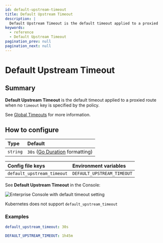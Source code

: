 ```yaml
---
id: default-upstream-timeout
title: Default Upstream Timeout
description: |
  Default Upstream Timeout is the default timeout applied to a proxied route when no timeout key is specified by the policy.
keywords:
  - reference
  - Default Upstream Timeout
pagination_prev: null
pagination_next: null
---
```



# Default Upstream Timeout

## Summary

**Default Upstream Timeout** is the default timeout applied to a proxied route when no `timeout` key is specified by the policy.

See [Global Timeouts](/docs/reference/global-timeouts) for more information.

## How to configure

| **Type** | **Default** |
| :-- | :-- |
| `string` | `30s` ([Go Duration](https://pkg.go.dev/time#Duration) formatting) |

<Tabs>
<TabItem value="Core" label="Core">

| **Config file keys**       | **Environment variables**  |
| :------------------------- | :------------------------- |
| `default_upstream_timeout` | `DEFAULT_UPSTREAM_TIMEOUT` |

</TabItem>
<TabItem value="Enterprise" label="Enterprise">

See **Default Upstream Timeout** in the Console:

![Enterprise Console with default timeout setting](./img/timeouts/default-upstream-timeout.png)

</TabItem>
<TabItem value="Kubernetes" label="Kubernetes">

Kubernetes does not support `default_upstream_timeout`

</TabItem>
</Tabs>

### Examples

```yaml
default_upstream_timeout: 30s

DEFAULT_UPSTREAM_TIMEOUT: 1h45m
```
